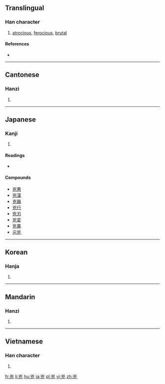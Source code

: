 {{also|凶}}
==Translingual==

===Han character===
{{Han char|rn=10|rad=儿|as=04|sn=6|four=2221<sub>7</sub>|canj=山大竹山 (UKHU)|ids=⿱[[凶]][[儿]]}}

# [[atrocious]], [[ferocious]], [[brutal]]

====References====
* {{Han ref|kx=0124.040|dkj=01348|dj=0260.050|hdz=10268.030|uh=5147|ud=20807|bh=A5FB|bd=42491}}

----

==Cantonese==

===Hanzi===
{{yue-hanzi|jyut=|y=hung1}}

# {{defn|lang=yue|sort=儿04}}

----

==Japanese==

===Kanji===
{{ja-kanji|grade=|rs=儿04}}

# {{defn|lang=ja|sort=儿04}}

====Readings====
* {{ja-readings|on=[[きょう]] (kyō)|kun=[[おそれる]] (osoreru)}}

====Compounds====
* [[兇悪]]
* [[兇漢]]
* [[兇器]]
* [[兇行]]
* [[兇刃]]
* [[兇変]]
* [[兇暴]]
* [[元兇]]

----

==Korean==

===Hanja===
{{ko-hanja|hangeul=흉|rv=hyung|mr=hyung}}

# {{defn|lang=ko|sort=儿04}}

----

==Mandarin==

===Hanzi===
{{cmn-hanzi|pin=[[xiōng]] ([[xiong1]])|wg=hsiung<sup>1</sup>}}

# {{defn|lang=cmn|sort=儿04}}

----

==Vietnamese==

===Han character===
{{vi-hantu|[[hung]]|rs=儿04}}

# {{defn|lang=vi|sort=儿04}}

[[fr:兇]]
[[li:兇]]
[[hu:兇]]
[[ja:兇]]
[[pl:兇]]
[[vi:兇]]
[[zh:兇]]